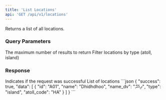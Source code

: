 ```yaml
---
title: 'List Locations'
api: 'GET /api/v1/locations'
---
```


Returns a list of all locations.

### Query Parameters

<ParamField query="limit" type="integer">
  The maximum number of results to return
</ParamField>

<ParamField query="type" type="string">
  Filter locations by type (atoll, island)
</ParamField>

### Response

<ResponseField name="success" type="boolean" required>
  Indicates if the request was successful
</ResponseField>

<ResponseField name="data" type="array" required>
  List of locations
</ResponseField>

<ResponseExample>
```json
{
  "success": true,
  "data": [
    {
      "id": "A01",
      "name": "Dhidhdhoo",
      "name_dv": "ދިއްދޫ",
      "type": "island",
      "atoll_code": "HA"
    }
  ]
}
```
</ResponseExample> 